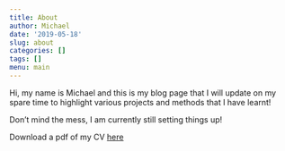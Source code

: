 ```yaml
---
title: About
author: Michael
date: '2019-05-18'
slug: about
categories: []
tags: []
menu: main
--- 
```


Hi, my name is Michael and this is my blog page that I will update on my spare time to highlight various projects and methods that I have learnt! 

Don't mind the mess, I am currently still setting things up!

Download a pdf of my CV [here](/Vitae.pdf)
